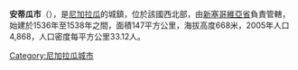 '''安蒂瓜市'''（{{lang-es|Ciudad Antigua}}），是[[尼加拉瓜|尼加拉瓜]]的城鎮，位於該國西北部，由[[新塞哥維亞省|新塞哥維亞省]]負責管轄，始建於1536年至1538年之間，面積147平方公里，海拔高度668米，2005年人口4,868，人口密度每平方公里33.12人。

{{Coord|13|38|N|86|19|W|region:NI_type:city|display=title}}

{{Nicaragua-geo-stub}}
[[Category:尼加拉瓜城市|Category:尼加拉瓜城市]]